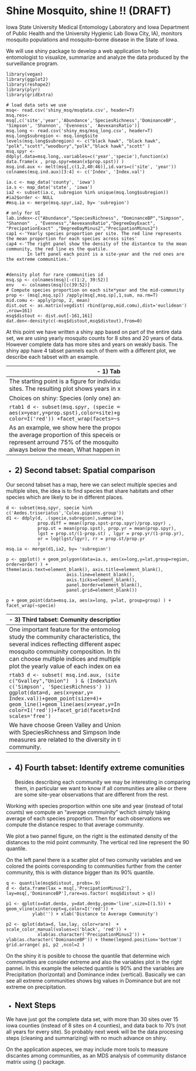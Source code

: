 Shine Mosquito, shine !! (DRAFT)
========================================================

Iowa State University Medical Entomology Laboratory and Iowa Department of Public Health and the University Hygienic Lab (Iowa City, IA), monitors mosquito populations and mosquito-borne disease in the State of Iowa. 

We will use shiny package to develop a web application to help entomologist to visualize, summarize and analyze the data produced by the surveillance program.

```rpack
library(vegan)
library(ggplot2)
library(reshape2)
library(plyr)
library(gridExtra)
```

```rdata
# load data sets we use
msq<- read.csv('shiny_msq/msqdata.csv', header=T)
msq.res<-msq[,c('site','year','Abundance','SpeciesRichness','DominanceBP', 'Simpson', 'Shannon', 'Evenness', 'AevexansRatio')]
msq.long <- read.csv('shiny_msq/msq_long.csv', header=T)
msq.long$subregion <- msq.long$site
levels(msq.long$subregion) <- c("black hawk", "black hawk", "polk","scott","woodbury","polk","black hawk","scott" )
msq.spyr <- ddply(.data=msq.long,.variables=c('year','specie'),function(x) data.frame(x , prop.spyr=mean(x$prop.spst)) )
msq.ind.aux <- melt(msq[,c(1,2,40:46)],id.vars=c('site', 'year'))
colnames(msq.ind.aux)[3:4] <- c('Index', 'Index.val')

ia.c <- map_data('county', 'iowa')
ia.s <- map_data('state', 'iowa')
ia2 <- subset(ia.c, subregion %in% unique(msq.long$subregion))
#ia2$order <- NULL
#msq.ia <- merge(msq.spyr,ia2, by= 'subregion')

# only for UI
lab.index<-c("Abundance","SpeciesRichness", "DominanceBP","Simpson",  "Shannon"  , "Evenness","AevexansRatio","DegreeDayExact",
"PrecipationExact" ,"DegreeDayMinus2","PrecipationMinus2")
cap1 <-'Yearly species proportion per site. The red line represents the mean proportion for each species across sites'
cap4 <-'The right panel show the density of the distantce to the mean community, the red line es the quatile.
        In left panel each point is a site-year and the red ones are the extreme communities.'


#density plot for rare communities id
msq.sp <- colnames(msq)[-c(1:2, 39:52)]
env   <- colnames(msq)[c(39:52)]
# Compute species proportion on each site*year and the mid-community
prop <- (msq[,msq.sp]) /apply(msq[,msq.sp],1,sum, na.rm=T)
mid.comu <- apply(prop, 2, mean)
dist.out <- as.matrix(vegdist( rbind(prop,mid.comu),dist='euclidean') ,nrow=161) 
msq$distout <- dist.out[-161,161]
dat.den<-density(c(-msq$distout,msq$distout),from=0)
```

At this point we have written a shiny app based on part of the entire data set, we are using yearly mosquito counts for  8 sites and 20 years of data. However complete data has more sites and years on weakly basis. The shiny app have 4 tabset pannels each of them with a different plot, we describe each tabset with an example. 

--------------------------------------------
- 1) Tabset 1: Individual species description
--------------------------------------------
The starting point is a figure for individual species. We can seelct only 1 species for this plot, and multiple sites. The resulting plot shows years in x axis and the mosquito species weight with facets on sites. 

Choices on shiny: Species (only one) and Sites. 

```rtab1
d <- subset(msq.spyr, (specie == 'Aedes.vexans') & (site == 'Gvalley') )
ggplot(data=d, aes(x=year,y=prop.spst),color=site)+geom_point(size=4)+geom_line()+geom_line(aes(x=year,y=prop.spyr), color=I('red')) +facet_wrap(facets=~site, scales='free')
```

As an example, we show here the proportion of Aedes.Vexan on Green Valley over time, the red line represent the average proportion of this speceis on each year. So on average across all years and sites, this speceis represent arround 75% of the mosquito counts. However on Green Valley the Aedes.Vexan proportion is always below the mean, What happen in Green Valley ? The Vexans don't like it anymore ! 

--------------------------------------------
- 2) Second tabset: Spatial comparison 
--------------------------------------------

Our second tabset has a map, here we can select multiple species and multiple sites, the idea is to find species that share habitats and other species which are likely to be in different places.

```rtab2
d <- subset(msq.spyr, specie %in% c('Aedes.triseriatus','Culex.pipiens.group'))
d1 <- ddply(d, .(specie,subregion),summarise, 
            prop.diff = mean((prop.spst-prop.spyr)/prop.spyr) ,
            prop.st = mean(prop.spst), prop.yr = mean(prop.spyr),
            lgst = prop.st/(1-prop.st) , lgyr = prop.yr/(1-prop.yr),
            or = log(lgst/lgyr), rr = prop.st/prop.yr
            )
msq.ia <- merge(d1,ia2, by= 'subregion')

p <- ggplot() + geom_polygon(data=ia.s, aes(x=long,y=lat,group=region, order=order) ) +
theme(axis.text=element_blank(), axis.title=element_blank(),
                       axis.line=element_blank(),
                       axis.ticks=element_blank(),
                       panel.border=element_blank(),
                       panel.grid=element_blank())
 
p + geom_point(data=msq.ia, aes(x=long, y=lat, group=group) ) + facet_wrap(~specie) 
```

--------------------------------------------
- 3) Third tabset: Comunity description
--------------------------------------------
One important feature for the entomologist is to study the community characteristics, they are several indices reflecting different aspects of the mosquito commuinity composition. In this plot we can choose multiple indices and multiple sites to plot the yearly value of each index on each site. 

```rtab3
d <- subset( msq.ind.aux, (site %in% c("Gvalley","Union")  ) & (Index%in% c('Simpson', 'SpeciesRichness') ))
 ggplot(data=d, aes(x=year,y= Index.val))+geom_point(size=4)+
             geom_line()+geom_line(aes(x=year,y=Index.val), color=I('red'))+facet_grid(facets=Index~site, scales='free')
```

We have choose Green Valley and Union stations with SpeciesRichness and Simpson Index. Both measures are related to the diversity in the community. 

--------------------------------------------
- 4) Fourth tabset: Identify extreme comunities
--------------------------------------------
Besides describing each community we may be interesting in comparing them, in particular we want to know if all communities are alike or there are some site-year observations that are different from the rest. 

Working with species proportion within one site and year (instead of total counts) we compute an "average commuinity" wchich simply taking average of each species proportion. 
Then for each observations we compute the distance respec to that average community. 

We plot a two pannel figure, on the right is the estimated density of the distances to the mid point community. The vertical red line represent the 90 quantile. 

On the left panel there is a scatter plot of two comunity variables and we colored the points corresponding to communities further from the center community, this is with distance bigger than its 90% quantile. 

```rtab4
q <- quantile(msq$distout, probs=.9) 
d <- data.frame(lax = msq[,'PrecipationMinus2'], lay=msq[,'DominanceBP'],rare=as.factor( msq$distout > q)) 

p1 <- qplot(x=dat.den$x, y=dat.den$y,geom='line',size=I(1.5)) + geom_vline(xintercept=q,color=I('red')) +
          ylab('') + xlab('Distance to Average Community')

p2 <- qplot(data=d, lax,lay, color=rare)  + scale_color_manual(values=c('black', 'red')) +
            xlab(as.character('PrecipationMinus2')) + ylab(as.character('DominanceBP')) + theme(legend.position='bottom')
grid.arrange( p1, p2 ,ncol=2 )                                                                                         
```

On the shiny it is posible to choose the quantile that determine wich communities are consider extreme and also the variables plot in the right pannel. In this example the selected quantile is 90% and the variables are Precipitation (horizontal) and Dominance index (vertical). Basically we can see all extreme communities shows big values in Dominance but are not extreme on precipitation. 

- Next Steps
------------

We have just got the complete data set, with more than 30 sites over 15 iowa counties (instead of 8 sites on 4 counties), and data back to 70's (not all years for every site). So probably next week will be the data procesing steps (cleaning and summarizing) with no much advance on shiny. 

On the application aspeces, we may include more tools to measure discantes among communities, as an MDS analysis of community distance matrix using {\tt vegan} package.

